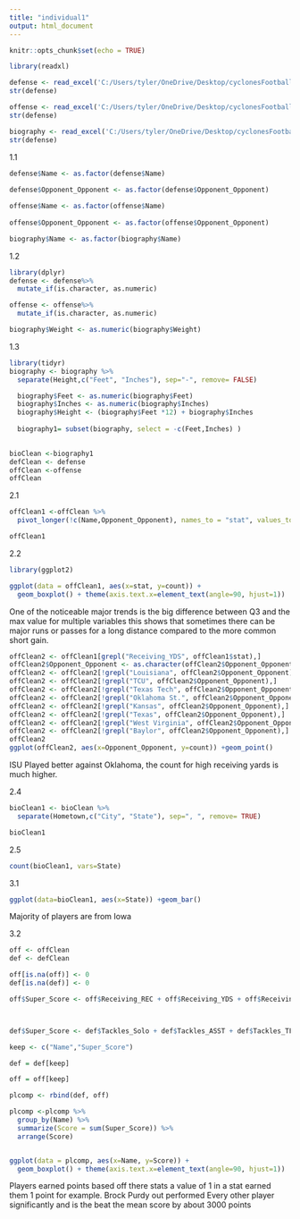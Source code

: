 ```yaml
---
title: "individual1"
output: html_document
---
```


```r
knitr::opts_chunk$set(echo = TRUE)
```

```r
library(readxl)

defense <- read_excel('C:/Users/tyler/OneDrive/Desktop/cyclonesFootball2020.xlsx', sheet='Defensive')
str(defense)

offense <- read_excel('C:/Users/tyler/OneDrive/Desktop/cyclonesFootball2020.xlsx', sheet='Offensive')
str(defense)

biography <- read_excel('C:/Users/tyler/OneDrive/Desktop/cyclonesFootball2020.xlsx', sheet='Biography')
str(defense)

```

1.1
```r
defense$Name <- as.factor(defense$Name)
  
defense$Opponent_Opponent <- as.factor(defense$Opponent_Opponent)

offense$Name <- as.factor(offense$Name)
  
offense$Opponent_Opponent <- as.factor(offense$Opponent_Opponent)

biography$Name <- as.factor(biography$Name)

```

1.2
```r
library(dplyr)
defense <- defense%>%
  mutate_if(is.character, as.numeric)

offense <- offense%>%
  mutate_if(is.character, as.numeric)

biography$Weight <- as.numeric(biography$Weight)

```

1.3

```r
library(tidyr)
biography <- biography %>%
  separate(Height,c("Feet", "Inches"), sep="-", remove= FALSE)
```
```r
  biography$Feet <- as.numeric(biography$Feet)
  biography$Inches <- as.numeric(biography$Inches)
  biography$Height <- (biography$Feet *12) + biography$Inches
  
  biography1= subset(biography, select = -c(Feet,Inches) )
  
```
```r
bioClean <-biography1
defClean <- defense
offClean <-offense
offClean
```

2.1
```r
offClean1 <-offClean %>%
  pivot_longer(!c(Name,Opponent_Opponent), names_to = "stat", values_to = "count" )

offClean1
```
2.2
```r
library(ggplot2)

ggplot(data = offClean1, aes(x=stat, y=count)) +
  geom_boxplot() + theme(axis.text.x=element_text(angle=90, hjust=1))
```

One of the noticeable major trends is the big difference between Q3 and the max value for multiple variables this shows that sometimes there can be major runs or passes for a long distance compared to the more common short gain.
```r
offClean2 <- offClean1[grepl("Receiving_YDS", offClean1$stat),]
offClean2$Opponent_Opponent <- as.character(offClean2$Opponent_Opponent)
offClean2 <- offClean2[!grepl("Louisiana", offClean2$Opponent_Opponent),]
offClean2 <- offClean2[!grepl("TCU", offClean2$Opponent_Opponent),]
offClean2 <- offClean2[!grepl("Texas Tech", offClean2$Opponent_Opponent),]
offClean2 <- offClean2[!grepl("Oklahoma St.", offClean2$Opponent_Opponent),]
offClean2 <- offClean2[!grepl("Kansas", offClean2$Opponent_Opponent),]
offClean2 <- offClean2[!grepl("Texas", offClean2$Opponent_Opponent),]
offClean2 <- offClean2[!grepl("West Virginia", offClean2$Opponent_Opponent),]
offClean2 <- offClean2[!grepl("Baylor", offClean2$Opponent_Opponent),]
offClean2
ggplot(offClean2, aes(x=Opponent_Opponent, y=count)) +geom_point()
```
ISU Played better against Oklahoma, the count for high receiving yards is much higher.

2.4
```r
bioClean1 <- bioClean %>%
  separate(Hometown,c("City", "State"), sep=", ", remove= TRUE)

bioClean1
```
2.5
```r
count(bioClean1, vars=State)

```
3.1

```r
ggplot(data=bioClean1, aes(x=State)) +geom_bar()

```
Majority of players are from Iowa 

3.2
```r
off <- offClean
def <- defClean

off[is.na(off)] <- 0
def[is.na(def)] <- 0

off$Super_Score <- off$Receiving_REC + off$Receiving_YDS + off$Receiving_TD + off$Rushing_ATT + off$Rushing_YDS+ off$Rushing_TD+ off$`Passing_CMP-ATT`+ off$Passing_YDS+ off$Passing_TD+ off$Passing_INT 



def$Super_Score <- def$Tackles_Solo + def$Tackles_ASST + def$Tackles_TFL + def$Tackles_Sack + def$Turnover_FF + def$Turnover_FR + def$Turnover_INT + def$Pass_QBH + def$Pass_PB

keep <- c("Name","Super_Score")

def = def[keep]

off = off[keep]

plcomp <- rbind(def, off)

plcomp <-plcomp %>%
  group_by(Name) %>%
  summarize(Score = sum(Super_Score)) %>%
  arrange(Score)


ggplot(data = plcomp, aes(x=Name, y=Score)) +
  geom_boxplot() + theme(axis.text.x=element_text(angle=90, hjust=1))

```
Players earned points based off there stats a value of 1 in a stat earned them 1 point for example. Brock Purdy out performed Every other player significantly and is the beat the mean score by about 3000 points 



